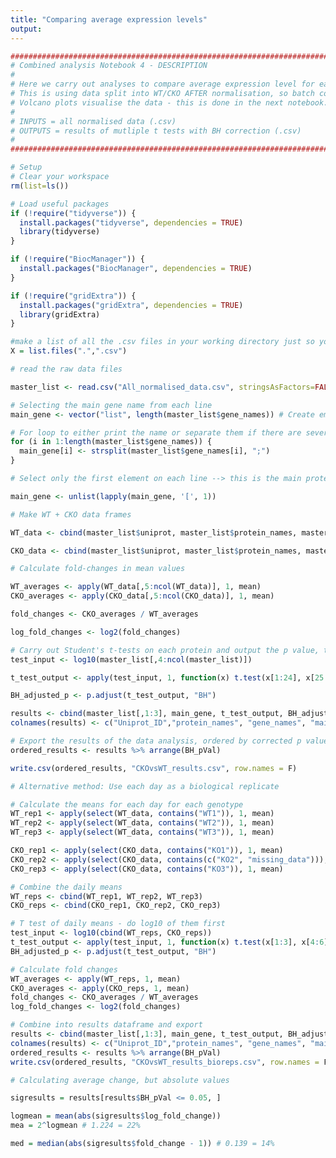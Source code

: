 ---
title: "Comparing average expression levels"
output: 
---

```{r}
#######################################################################################################################################
# Combined analysis Notebook 4 - DESCRIPTION
#
# Here we carry out analyses to compare average expression level for each protein, between genotypes.
# This is using data split into WT/CKO AFTER normalisation, so batch correction has occurred already.
# Volcano plots visualise the data - this is done in the next notebook.
#
# INPUTS = all normalised data (.csv)
# OUTPUTS = results of mutliple t tests with BH correction (.csv)
# 
#######################################################################################################################################
```

```{r}
# Setup
# Clear your workspace
rm(list=ls())

# Load useful packages
if (!require("tidyverse")) {
  install.packages("tidyverse", dependencies = TRUE)
  library(tidyverse)
}

if (!require("BiocManager")) {
  install.packages("BiocManager", dependencies = TRUE)
}

if (!require("gridExtra")) {
  install.packages("gridExtra", dependencies = TRUE)
  library(gridExtra)
}
```

```{r}
#make a list of all the .csv files in your working directory just so you can see what's going on
X = list.files(".",".csv")

# read the raw data files

master_list <- read.csv("All_normalised_data.csv", stringsAsFactors=FALSE)
```


```{r}
# Selecting the main gene name from each line
main_gene <- vector("list", length(master_list$gene_names)) # Create empty vector

# For loop to either print the name or separate them if there are several in one line
for (i in 1:length(master_list$gene_names)) {
  main_gene[i] <- strsplit(master_list$gene_names[i], ";")
}

# Select only the first element on each line --> this is the main protein for each line

main_gene <- unlist(lapply(main_gene, '[', 1))

```

```{r}
# Make WT + CKO data frames

WT_data <- cbind(master_list$uniprot, master_list$protein_names, master_list$gene_names, main_gene, master_list[,4:27])

CKO_data <- cbind(master_list$uniprot, master_list$protein_names, master_list$gene_names, main_gene, master_list[,28:51])

```

```{r}
# Calculate fold-changes in mean values

WT_averages <- apply(WT_data[,5:ncol(WT_data)], 1, mean)
CKO_averages <- apply(CKO_data[,5:ncol(CKO_data)], 1, mean)

fold_changes <- CKO_averages / WT_averages

log_fold_changes <- log2(fold_changes)

```

```{r}
# Carry out Student's t-tests on each protein and output the p value, then correct multiple testing using the Benjamini–Hochberg method
test_input <- log10(master_list[,4:ncol(master_list)])

t_test_output <- apply(test_input, 1, function(x) t.test(x[1:24], x[25:48])$p.value)

BH_adjusted_p <- p.adjust(t_test_output, "BH")

results <- cbind(master_list[,1:3], main_gene, t_test_output, BH_adjusted_p, fold_changes, log_fold_changes)
colnames(results) <- c("Uniprot_ID","protein_names", "gene_names", "main_gene", "pVal", "BH_pVal", "fold_change", "log_fold_change")

```

```{r}
# Export the results of the data analysis, ordered by corrected p value
ordered_results <- results %>% arrange(BH_pVal)

write.csv(ordered_results, "CKOvsWT_results.csv", row.names = F)

```

```{r}
# Alternative method: Use each day as a biological replicate

# Calculate the means for each day for each genotype
WT_rep1 <- apply(select(WT_data, contains("WT1")), 1, mean)
WT_rep2 <- apply(select(WT_data, contains("WT2")), 1, mean)
WT_rep3 <- apply(select(WT_data, contains("WT3")), 1, mean)

CKO_rep1 <- apply(select(CKO_data, contains("KO1")), 1, mean)
CKO_rep2 <- apply(select(CKO_data, contains(c("KO2", "missing_data"))), 1, mean)
CKO_rep3 <- apply(select(CKO_data, contains("KO3")), 1, mean)

# Combine the daily means
WT_reps <- cbind(WT_rep1, WT_rep2, WT_rep3)
CKO_reps <- cbind(CKO_rep1, CKO_rep2, CKO_rep3)

# T test of daily means - do log10 of them first
test_input <- log10(cbind(WT_reps, CKO_reps))
t_test_output <- apply(test_input, 1, function(x) t.test(x[1:3], x[4:6])$p.value)
BH_adjusted_p <- p.adjust(t_test_output, "BH")

# Calculate fold changes
WT_averages <- apply(WT_reps, 1, mean)
CKO_averages <- apply(CKO_reps, 1, mean)
fold_changes <- CKO_averages / WT_averages
log_fold_changes <- log2(fold_changes)

# Combine into results dataframe and export
results <- cbind(master_list[,1:3], main_gene, t_test_output, BH_adjusted_p, fold_changes, log_fold_changes)
colnames(results) <- c("Uniprot_ID","protein_names", "gene_names", "main_gene", "pVal", "BH_pVal", "fold_change", "log_fold_change")
ordered_results <- results %>% arrange(BH_pVal)
write.csv(ordered_results, "CKOvsWT_results_bioreps.csv", row.names = F)

```

```{r}
# Calculating average change, but absolute values

sigresults = results[results$BH_pVal <= 0.05, ]

logmean = mean(abs(sigresults$log_fold_change))
mea = 2^logmean # 1.224 = 22%

med = median(abs(sigresults$fold_change - 1)) # 0.139 = 14%
  
```

